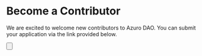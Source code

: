 
# Become a Contributor

We are excited to welcome new contributors to Azuro DAO. You can submit your application via the link provided below.

<div className="grid lg:grid-cols-2 gap-3 mt-4">
  <Card
    text="Generalist Marketer"
    toTab="https://https://gem.azuro.org/concepts/azuro-dao/become-a-contributor/generalist-marketer"

<Button
  className="mt-6"
  title="Say Hello"
  toTab="https://azuro.typeform.com/contribute"
/>
